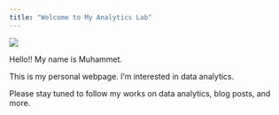```yaml
---
title: "Welcome to My Analytics Lab"
---
```

![](assets/images/space.jpeg){fig-align="center"} 


Hello!! My name is Muhammet.

This is my personal webpage. I'm interested in data analytics. 


Please stay tuned to follow my works on data analytics, blog posts, and more.
